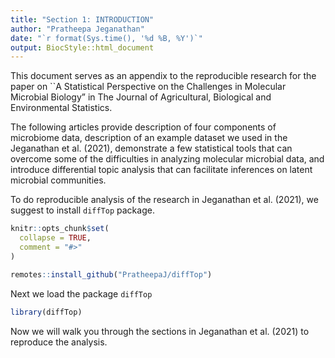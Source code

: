 ```yaml
---
title: "Section 1: INTRODUCTION"
author: "Pratheepa Jeganathan"
date: "`r format(Sys.time(), '%d %B, %Y')`"
output: BiocStyle::html_document
---
```


<!-- --- -->
<!-- title: "Section 1: Introduction" -->
<!-- output: rmarkdown::html_vignette -->
<!-- --- -->

<!-- vignette: > -->
<!--   %\VignetteIndexEntry{Reproducible Research Appendix} -->
<!--   %\VignetteEngine{knitr::rmarkdown} -->
<!--   %\VignetteEncoding{UTF-8} -->

This document serves as an appendix to the reproducible research for the paper on ``A Statistical Perspective on the Challenges in Molecular Microbial Biology" in The Journal of Agricultural, Biological and Environmental Statistics.

The following articles provide description of four components of microbiome data, description of an example dataset we used in the Jeganathan et al. (2021), demonstrate a few statistical tools that can overcome some of the difficulties in analyzing molecular microbial data, and introduce differential topic analysis that can facilitate inferences on latent microbial communities.

To do reproducible analysis of the research in Jeganathan et al. (2021), we suggest to install ``diffTop`` package. 

```r
knitr::opts_chunk$set(
  collapse = TRUE,
  comment = "#>"
)
```

```r
remotes::install_github("PratheepaJ/diffTop")
```

Next we load the package ``diffTop``

```r
library(diffTop)
```

Now we will walk you through the sections in Jeganathan et al. (2021) to reproduce the analysis. 
